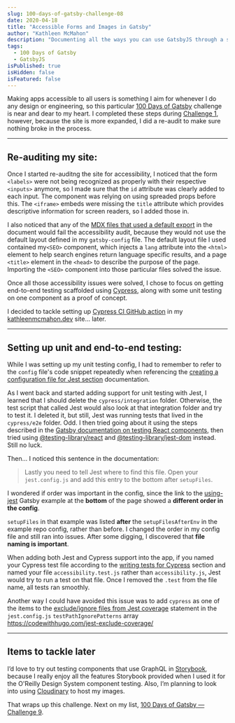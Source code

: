 ```yaml
---
slug: 100-days-of-gatsby-challenge-08
date: 2020-04-18
title: "Accessible Forms and Images in Gatsby"
author: "Kathleen McMahon"
description: "Documenting all the ways you can use GatsbyJS through a set of challenges."
tags:
  - 100 Days of Gatsby
  - GatsbyJS
isPublished: true
isHidden: false
isFeatured: false
---
```


Making apps accessible to all users is something I aim for whenever I do any design or engineering, so this particular [100 Days of Gatsby](https://twitter.com/gatsbyjs/status/1208068118335119364) challenge is near and dear to my heart. I completed these steps during [Challenge 1](/write/100-days-of-gatsby-challenge-01), however, because the site is more expanded, I did a re-audit to make sure nothing broke in the process.

---

## Re-auditing my site:

Once I started re-auditng the site for accessibility, I noticed that the form `<labels>` were not being recognized as properly with their respective `<inputs>` anymore, so I made sure that the `id` attribute was clearly added to each input. The component was relying on using spreaded props before this. The `<iframe>` embeds were missing the `title` attribute which provides descriptive information for screen readers, so I added those in.

I also noticed that any of the [MDX files that used a default export](https://www.gatsbyjs.org/docs/mdx/writing-pages/#defining-a-layout) in the document would fail the accessibility audit, because they would not use the default layout defined in my `gatsby-config` file. The default layout file I used contained my`<SEO>` component, which injects a `lang` attribute into the `<html>` element to help search engines return language specific results, and a page `<title>` element in the `<head>` to describe the purpose of the page. Importing the `<SEO>` component into those particular files solved the issue.

Once all those accessibility issues were solved, I chose to focus on getting end-to-end testing scaffolded using [Cypress](https://www.cypress.io/), along with some unit testing on one component as a proof of concept.

I decided to tackle setting up [Cypress CI GitHub action](https://github.com/cypress-io/github-action) in my [kathleenmcmahon.dev](https://kathleenmcmahon.dev) site… later.

---

## Setting up unit and end-to-end testing:

While I was setting up my unit testing config, I had to remember to refer to the `config` file's code snippet repeatedly when referencing the [creating a configuration file for Jest section](https://www.gatsbyjs.org/docs/unit-testing/#2-creating-a-configuration-file-for-jest) documentation.

As I went back and started adding support for unit testing with Jest, I learned that I should delete the `cypress/integration` folder. Otherwise, the test script that called Jest would also look at that integration folder and try to test it. I deleted it, but still, Jest was running tests that lived in the `cypress/e2e` folder. Odd. I then tried going about it using the steps described in the [Gatsby documentation on testing React components](https://www.gatsbyjs.org/docs/testing-react-components/), then tried using [@testing-library/react](https://testing-library.com/docs/react-testing-library/intro) and [@testing-library/jest-dom](https://testing-library.com/docs/ecosystem-jest-dom) instead. Still no luck.

Then... I noticed this sentence in the documentation:

> Lastly you need to tell Jest where to find this file. Open your `jest.config.js` and add this entry to the bottom after `setupFiles`.

I wondered if order was important in the config, since the link to the [using-jest](https://github.com/gatsbyjs/gatsby/tree/master/examples/using-jest) Gatsby example at the **bottom** of the page showed a **different order in the config**.

`setupFiles` in that example was listed **after** the `setupFilesAfterEnv` in the example repo config, rather than before. I changed the order in my config file and still ran into issues. After some digging, I discovered that **file naming is important**.

When adding both Jest and Cypress support into the app, if you named your Cypress test file according to the [writing tests for Cypress](https://www.gatsbyjs.org/docs/end-to-end-testing/#writing-tests) section and named your file `accessibility.test.js` rather than `accessibility.js`, Jest would try to run a test on that file. Once I removed the `.test` from the file name, all tests ran smoothly.

Another way I could have avoided this issue was to add `cypress` as one of the items to the [exclude/ignore files from Jest coverage](https://codewithhugo.com/jest-exclude-coverage/) statement in the `jest.config.js` `testPathIgnorePatterns` array https://codewithhugo.com/jest-exclude-coverage/

---

## Items to tackle later

I’d love to try out testing components that use GraphQL in [Storybook](https://storybook.js.org/), because I really enjoy all the features Storybook provided when I used it for the O'Reilly Design System component testing. Also, I’m planning to look into using [Cloudinary](https://cloudinary.com/) to host my images.

That wraps up this challenge. Next on my list, [100 Days of Gatsby — Challenge 9](/write/100-days-of-gatsby-challenge-09/).
